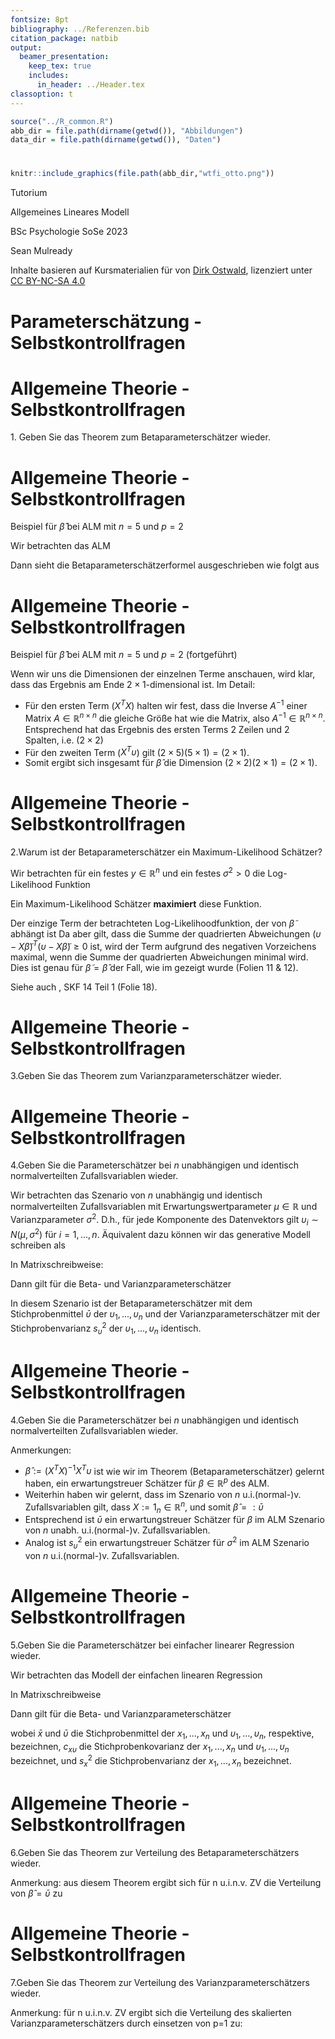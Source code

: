 ```yaml
---
fontsize: 8pt
bibliography: ../Referenzen.bib
citation_package: natbib
output:
  beamer_presentation:
    keep_tex: true
    includes:
      in_header: ../Header.tex
classoption: t
---
```



```r
source("../R_common.R")
abb_dir = file.path(dirname(getwd()), "Abbildungen")
data_dir = file.path(dirname(getwd()), "Daten")
```

# {.plain}
\center
```r
knitr::include_graphics(file.path(abb_dir,"wtfi_otto.png"))
```

\vspace{2mm}

\huge
Tutorium

\Large
Allgemeines Lineares Modell
\vspace{2mm}

\normalsize
BSc Psychologie SoSe 2023

\vspace{2mm}
\text{7. Termin: (6) Parameterschätzung}    

\vspace{15mm}
\normalsize
Sean Mulready

\vspace{2mm}
\scriptsize
Inhalte basieren auf Kursmaterialien für [\textcolor{darkblue}{ALM}](https://www.ipsy.ovgu.de/Institut/Abteilungen+des+Institutes/Methodenlehre+I+_+Experimentelle+und+Neurowissenschaftliche+Psychologie/Lehre/Sommersemester+2023/Allgemeines+Lineares+Modell.html) von [Dirk Ostwald](https://www.ipsy.ovgu.de/Institut/Abteilungen+des+Institutes/Methodenlehre+I+_+Experimentelle+und+Neurowissenschaftliche+Psychologie/Team/Dirk+Ostwald.html), lizenziert unter [CC BY-NC-SA 4.0](https://creativecommons.org/licenses/by-sa/4.0/deed.de)


# Parameterschätzung - Selbstkontrollfragen

\vspace{3mm}
\setstretch{1.7}
\footnotesize
\begin{enumerate}
\item Geben Sie das Theorem zum Betaparameterschätzer wieder.
\item Warum ist der Betaparameterschätzer ein Maximum-Likelihood Schätzer?
\item Geben Sie das Theorem zum Varianzparameterschätzer wieder.
\item Geben Sie die Parameterschätzer bei $n$ unabhängigen und identisch normalverteilten Zufallsvariablen wieder.
\item Geben Sie die Parameterschätzer bei einfacher linearer Regression wieder.
\item Geben Sie das Theorem zur Verteilung des Betaparameterschätzers wieder.
\item Geben Sie das Theorem zur Verteilung des Varianzparameterschätzers wieder.
\end{enumerate}

# Allgemeine Theorie - Selbstkontrollfragen
\vspace{3mm}
\setstretch{1}
\large
\color{darkblue} 1.  Geben Sie das Theorem zum Betaparameterschätzer wieder.
\vspace{3mm}
\color{black}

\footnotesize
\begin{theorem}[Betaparameterschätzer]
\justifying
\normalfont
Es sei
\begin{equation}
\upsilon = X\beta + \varepsilon \mbox{ mit } \varepsilon \sim N(0_n,\sigma^2I_n)
\end{equation}
das ALM und es sei
\begin{equation}
\hat{\beta} := (X^TX)^{-1}X^T\upsilon.
\end{equation}
der \textit{Betaparameterschätzer}. Dann gilt, dass 
\begin{equation}
\hat{\beta} = \argmin_{\tilde{\beta}} (\upsilon - X\tilde{\beta})^T(\upsilon - X\tilde{\beta})
\end{equation}
und dass $\hat{\beta}$ ein unverzerrter Maximum Likelihood Schätzer von $\beta \in \mathbb{R}^p$ ist.
\end{theorem}


# Allgemeine Theorie - Selbstkontrollfragen
\vspace{3mm}
\setstretch{1}
\large
\color{darkgrey} Beispiel für $\hat{\beta}$ bei ALM mit $n=5$ und $p=2$
\vspace{3mm}

\footnotesize

Wir betrachten das ALM

\tiny
\begin{align*}
\upsilon \sim N(X\beta,\sigma^2I_5) \mbox{ mit } X \in \mathbb{R}^{5 \times 2}, \beta \in \mathbb{R}^2, \sigma^2>0.
\end{align*}

\vspace{-3mm}

\begin{align*}
\upsilon = X \beta + \varepsilon \Leftrightarrow \begin{pmatrix}\upsilon_1\\\upsilon_2\\\upsilon_3\\\upsilon_4\\\upsilon_5\end{pmatrix} 
= \begin{pmatrix}x_{11}&x_{12}\\x_{21}&x_{22}\\x_{31}&x_{32}\\x_{41}&x_{42}\\x_{51}&x_{52}\end{pmatrix} 
\begin{pmatrix}\beta_1 \\ \beta_2 \end{pmatrix} + \begin{pmatrix}\varepsilon_1 \\ \varepsilon_2 \\ \varepsilon_3 \\ \varepsilon_4 \\ \varepsilon_5 \end{pmatrix}
= \begin{pmatrix}x_{11} \beta_1 + x_{12} \beta_2 + \varepsilon_1 \\ x_{21} \beta_1 + x_{22} \beta_2 +\varepsilon_2 \\ x_{31} \beta_1 + x_{32} \beta_2 +\varepsilon_3 \\ x_{41} \beta_1 + x_{42} \beta_2 +\varepsilon_4 \\ x_{51} \beta_1 + x_{52} \beta_2 + \varepsilon_5 \end{pmatrix}
\end{align*}

\footnotesize
\vspace{2mm}
Dann sieht die Betaparameterschätzerformel ausgeschrieben wie folgt aus

\tiny
\begin{align*}
\hat{\beta} := (X^TX)^{-1}X^T\upsilon 
= &\left (\begin{pmatrix}x_{11}&x_{21}&x_{31}&x_{41}& x_{51}\\x_{12}&x_{22}&x_{32}&x_{42}&x_{52}\end{pmatrix} 
\begin{pmatrix}x_{11}&x_{12}\\x_{21}&x_{22}\\x_{31}&x_{32}\\x_{41}&x_{42}\\x_{51}&x_{52}\end{pmatrix} \right)^{-1} \\
&\times \begin{pmatrix}x_{11}&x_{21}&x_{31}&x_{41}& x_{51}\\x_{12}&x_{22}&x_{32}&x_{42}&x_{52}\end{pmatrix}
\begin{pmatrix}\upsilon_1\\\upsilon_2\\\upsilon_3\\\upsilon_4\\\upsilon_5\end{pmatrix} 
\end{align*}






# Allgemeine Theorie - Selbstkontrollfragen
\vspace{3mm}
\setstretch{1}
\large
\color{darkgrey} Beispiel für $\hat{\beta}$ bei ALM mit $n=5$ und $p=2$ (fortgeführt)
\vspace{3mm}

\tiny
\begin{align*}
= & \begin{pmatrix}x_{11}^2+x_{21}^2+x_{31}^2+x_{41}^2+x_{51}^2 & 
x_{11}x_{12}+x_{21}x_{22}+x_{31}x_{32}+x_{41}x_{42}+x_{51}x_{52} \\
\\x_{12}x_{11}+x_{22}x_{21}+x_{32}x_{31}+x_{42}x_{41}+x_{52}x_{51} &
x_{12}^2+x_{22}^2+x_{32}^2+x_{42}^2+x_{52}^2\end{pmatrix}^{-1} \\
&\times \begin{pmatrix}x_{11}&x_{21}&x_{31}&x_{41}& x_{51}\\x_{12}&x_{22}&x_{32}&x_{42}&x_{52}\end{pmatrix}
\begin{pmatrix}\upsilon_1\\\upsilon_2\\\upsilon_3\\\upsilon_4\\\upsilon_5\end{pmatrix} \\
=& \hspace{2mm} \dots \\
=& \hspace{2mm} \begin{pmatrix}\hat{\beta}_1\\\hat{\beta}_2\end{pmatrix} = \hat{\beta} \in \mathbb{R}^p
\end{align*}

\footnotesize
\setstretch{1.5}

Wenn wir uns die Dimensionen der einzelnen Terme anschauen, wird klar, dass das Ergebnis am Ende $2\times 1$-dimensional ist. Im Detail: 


* \color{darkgrey}Für den ersten Term ($X^TX$) halten wir fest, dass die Inverse $A^{-1}$ einer Matrix $A \in \mathbb{R}^{n\times n}$ die gleiche Größe hat wie die Matrix, also $A^{-1} \in \mathbb{R}^{n\times n}$. Entsprechend hat das Ergebnis des ersten Terms $2$ Zeilen und $2$ Spalten, i.e. $(2\times2)$ 
* Für den zweiten Term ($X^T\upsilon$) gilt $(2\times5)(5\times1)=(2\times1)$.
* Somit ergibt sich insgesamt für $\hat{\beta}$ die Dimension $(2\times2)(2\times1)=(2\times1)$.

# Allgemeine Theorie - Selbstkontrollfragen 
\vspace{3mm}
\setstretch{1}
\large
\color{darkblue} 2.Warum ist der Betaparameterschätzer ein Maximum-Likelihood Schätzer?
\vspace{3mm}
\color{black}

\footnotesize
Wir betrachten für ein festes $y \in \mathbb{R}^n$ und ein festes $\sigma^2 > 0$ die Log-Likelihood Funktion

\begin{equation}
\begin{aligned}
\ln N(y;X\tilde{\beta},\sigma^2I_n) &= \ln \left( (2\pi)^{-\frac{n}{2}} |\sigma^2I_n|^{-\frac{1}{2}} \exp \left( -\frac{1}{2} (\upsilon-X\tilde{\beta})^T \Sigma^{-1}(\upsilon-X\tilde{\beta}) \right) \right) \\
&= -{\frac{n}{2}} \ln 2\pi - \frac{1}{2} \ln |\sigma^2I_n| - \frac{1}{2\sigma^2}(\upsilon-X\tilde{\beta})^T(\upsilon-X\tilde{\beta})
\end{aligned}
\end{equation}


Ein Maximum-Likelihood Schätzer **maximiert** diese Funktion.

Der einzige Term der betrachteten Log-Likelihoodfunktion, der von $\tilde{\beta}$ abhängt ist 
\begin{equation}
-\frac{1}{2\sigma^2}(\upsilon-X\tilde{\beta})^T(\upsilon-X\tilde{\beta}).
\end{equation}
Da aber gilt, dass die Summe der quadrierten Abweichungen $(\upsilon-X\tilde{\beta})^T(\upsilon-X\tilde{\beta}) \ge 0$ ist, wird der Term aufgrund des negativen Vorzeichens maximal, wenn die Summe der quadrierten Abweichungen minimal wird. Dies ist genau für $\tilde{\beta}=\hat{\beta}$ der Fall, wie im [\color{darkblue}{Beweis (1)}](https://www.ipsy.ovgu.de/ipsy_media/Methodenlehre+I/Sommersemester+2023/Allgemeines+Lineares+Modell/6_Parametersch%C3%A4tzung.pdf) gezeigt wurde (Folien 11 & 12).

Siehe auch [\color{darkblue}{Lösung SKF Regression}](https://www.ipsy.ovgu.de/ipsy_media/Methodenlehre+I/Sommersemester+2023/Allgemeines+Lineares+Modell/%281%29+Regression+%28T%29.pdf), SKF 14 Teil 1 (Folie 18).

# Allgemeine Theorie - Selbstkontrollfragen 
\vspace{3mm}
\setstretch{1}
\large
\color{darkblue} 3.Geben Sie das Theorem zum Varianzparameterschätzer wieder.
\vspace{3mm}
\color{black}
\footnotesize

\begin{theorem}[Varianzparameterschätzer]
\justifying
\normalfont
Es sei 
\begin{equation}
\upsilon = X\beta + \varepsilon \mbox{ mit } \varepsilon \sim N(0_n,\sigma^2I_n)
\end{equation}
das ALM in generativer Form. Dann ist
\begin{equation}
\hat{\sigma}^2 := \frac{(\upsilon - X\hat{\beta})^T(\upsilon - X\hat{\beta})}{n - p}
\end{equation}
ein unverzerrter Schätzer von $\sigma^2 > 0$.
\end{theorem}

# Allgemeine Theorie - Selbstkontrollfragen 
\vspace{3mm}
\setstretch{1}
\large
\color{darkblue} 4.Geben Sie die Parameterschätzer bei $n$ unabhängigen und identisch normalverteilten Zufallsvariablen wieder.

\vspace{3mm}
\color{black}
\footnotesize
Wir betrachten das Szenario von $n$ unabhängig und identisch normalverteilten Zufallsvariablen mit Erwartungswertparameter $\mu \in \mathbb{R}$ und Varianzparameter $\sigma^2$. \color{darkgrey} D.h., für jede Komponente des Datenvektors gilt $\upsilon_i \sim N(\mu,\sigma^2) \mbox{ für } i = 1,...,n$. Äquivalent dazu können wir das generative Modell schreiben als

\vspace{-3mm}
\tiny
\begin{align*}
\upsilon_i = \mu + \varepsilon_i, \varepsilon_i \sim N(0,\sigma^2) \mbox{ für } i = 1,...,n, \text{ mit unabhängigen }\varepsilon_i
\end{align*}

\vspace{-3mm}
\footnotesize
In Matrixschreibweise: 

\vspace{-3mm}
\tiny
\begin{align*}
\upsilon \sim N(X\beta,\sigma^2I_n) \mbox{ mit } X := 1_n \in \mathbb{R}^{n \times 1}, \beta := \mu \in \mathbb{R}^1, \sigma^2>0.
\end{align*}

\vspace{-3mm}

\begin{align*}
\upsilon = X \beta + \varepsilon = X \mu + \varepsilon
\Leftrightarrow \begin{pmatrix}\upsilon_1\\ \vdots \\\upsilon_n\end{pmatrix} 
= \begin{pmatrix}1\\\vdots\\1\end{pmatrix}
\beta + \begin{pmatrix}\varepsilon_1 \\ \vdots \\ \varepsilon_n \end{pmatrix}
= \begin{pmatrix}1\\ \vdots \\1\end{pmatrix}
\mu + \begin{pmatrix}\varepsilon_1 \\ \vdots \\ \varepsilon_n \end{pmatrix}
= \begin{pmatrix}\mu+\varepsilon_1\\ \vdots \\ \mu+\varepsilon_n\end{pmatrix} 
\end{align*}

\footnotesize
\color{black}
Dann gilt für die Beta- und Varianzparameterschätzer

\begin{align*}
\hat{\beta} = \frac{1}{n}\sum_{i=1}^n \upsilon_i =: \bar{\upsilon}
\mbox{ und }
\hat{\sigma}^2 = \frac{1}{n-1}\sum_{i=1}^n (\upsilon_i - \bar{\upsilon})^2 =: s^2_{\upsilon}.
\end{align*}

In diesem Szenario ist der Betaparameterschätzer mit dem Stichprobenmittel $\bar{\upsilon}$ der $\upsilon_1,...,\upsilon_n$ und der Varianzparameterschätzer mit der Stichprobenvarianz $s^2_{\upsilon}$ der $\upsilon_1,...,\upsilon_n$ identisch.

# Allgemeine Theorie - Selbstkontrollfragen
\vspace{3mm}
\setstretch{1}
\large
\color{darkblue} 4.Geben Sie die Parameterschätzer bei $n$ unabhängigen und identisch normalverteilten Zufallsvariablen wieder.

\vspace{6mm}

\footnotesize
\setstretch{1.5}
\color{darkgrey}
Anmerkungen: 

*  \color{darkgrey} $\hat{\beta} := (X^T X)^{-1}X^T \upsilon$ ist wie wir im Theorem (Betaparameterschätzer) gelernt haben, ein erwartungstreuer Schätzer für $\beta \in \mathbb{R}^p$ des ALM. 
* Weiterhin haben wir gelernt, dass im Szenario von $n$ u.i.(normal-)v. Zufallsvariablen gilt, dass $X:=1_n \in \mathbb{R}^n$, und somit $\hat{\beta} =: \bar{\upsilon}$ 
* Entsprechend ist $\bar{\upsilon}$ ein erwartungstreuer Schätzer für $\beta$ im ALM Szenario von $n$ unabh. u.i.(normal-)v. Zufallsvariablen.
* Analog ist $s^2_{\upsilon}$ ein erwartungstreuer Schätzer für  $\sigma^2$ im ALM Szenario von $n$ u.i.(normal-)v. Zufallsvariablen.  


# Allgemeine Theorie - Selbstkontrollfragen 
\vspace{3mm}
\setstretch{1}
\large
\color{darkblue} 5.Geben Sie die Parameterschätzer bei einfacher linearer Regression wieder.

\vspace{3mm}
\color{black}
\footnotesize
Wir betrachten das Modell der einfachen linearen Regression 
\tiny
\begin{align*}
\upsilon_i = \beta_0 + \beta_1x_i + \varepsilon_i, \varepsilon_i \sim N(0,\sigma^2) \mbox{ für } i = 1,...,n.
\end{align*}

\color{darkgrey}
\footnotesize
In Matrixschreibweise
\tiny
\begin{align*}
\upsilon \sim N(X\beta,\sigma^2I_n) \mbox{ mit } X \in \mathbb{R}^{n \times 2}, \beta \in \mathbb{R}^2, \sigma^2>0.
\end{align*}
\vspace{-3mm}



\vspace{-3mm}
\begin{align*}
\upsilon = X \beta + \varepsilon \Leftrightarrow
\begin{pmatrix}\upsilon_1\\\vdots\\\upsilon_n\end{pmatrix} 
= \begin{pmatrix}1&x_{1}\\\vdots&\vdots\\1&x_{n}\end{pmatrix} 
\begin{pmatrix}\beta_0 \\ \beta_1 \end{pmatrix} + \begin{pmatrix}\varepsilon_1 \\ \vdots \\ \varepsilon_n \end{pmatrix} 
= \begin{pmatrix}\beta_0+x_{1}\beta_1+\varepsilon_1\\\vdots\\\beta_0+x_{n}\beta_1+\varepsilon_n\end{pmatrix} 
\end{align*}

\color{black}
\footnotesize
Dann gilt für die Beta- und Varianzparameterschätzer
\tiny

\begin{align*}
\hat{\beta}
= \begin{pmatrix} \hat{\beta}_0 \\ \hat{\beta}_1 \end{pmatrix}
= \begin{pmatrix} \bar{\upsilon} - \frac{c_{x\upsilon}}{s_x^2}\bar{x} \\ \frac{c_{x\upsilon}}{s_x^2} \end{pmatrix}
\mbox{ und }
\hat{\sigma}^2 = \frac{1}{n-2}\sum_{i=1}^n (\upsilon_i - (\hat{\beta}_0 + \hat{\beta}_1x_i))^2,
\end{align*}

wobei $\bar{x}$ und $\bar{\upsilon}$ die Stichprobenmittel der $x_1,...,x_n$ und $\upsilon_1,...,\upsilon_n$, respektive, bezeichnen, $c_{x\upsilon}$ die Stichprobenkovarianz der $x_1, ...,x_n$ und $\upsilon_1,...,\upsilon_n$ bezeichnet, und $s_x^2$ die Stichprobenvarianz der $x_1,...,x_n$ bezeichnet.


# Allgemeine Theorie - Selbstkontrollfragen 
\vspace{3mm}
\setstretch{1}
\large
\color{darkblue} 6.Geben Sie das Theorem zur Verteilung des Betaparameterschätzers wieder.
\vspace{3mm}
\color{black}
\footnotesize
\setstretch{1.5}
\begin{theorem}[Frequentistische Verteilung des Betaparameterschätzers]
Es sei
\begin{equation}
\upsilon = X\beta + \varepsilon \mbox{ mit } \varepsilon \sim N(0_n,\sigma^2I_n)
\end{equation}
das ALM. Weiterhin sei
\begin{equation}
\hat{\beta} := (X^TX)^{-1}X^T\upsilon
\end{equation}
der Betaparameterschätzer. Dann gilt
\begin{equation}
\hat{\beta} \sim N(\beta,\sigma^2(X^TX)^{-1}).
\end{equation}
\end{theorem}

\vspace{2mm}
\color{darkgrey}
Anmerkung: aus diesem Theorem ergibt sich für n u.i.n.v. ZV die Verteilung von $\hat{\beta} = \bar{\upsilon}$ zu
\begin{equation}
\bar{\upsilon} \sim N(\mu, \frac{\sigma^2}{n}
\end{equation}

# Allgemeine Theorie - Selbstkontrollfragen 
\vspace{3mm}
\setstretch{1}
\large
\color{darkblue} 7.Geben Sie das Theorem zur Verteilung des Varianzparameterschätzers wieder.
\vspace{3mm}
\color{black}
\footnotesize
\setstretch{1.5}
\begin{theorem}[Frequentistische Verteilung des Varianzparameterschätzers]
Es sei
\begin{equation}
\upsilon = X\beta + \varepsilon \mbox{ mit } \varepsilon \sim N(0_n,\sigma^2I_n)
\end{equation}
das ALM. Weiterhin sei
\begin{equation}
\hat{\sigma}^2 = \frac{(\upsilon-X\hat{\beta})^T(\upsilon-X\hat{\beta})}{n-p}
\end{equation}
der Varianzparameterschätzer. Dann gilt
\begin{equation}
\frac{n-p}{\sigma^2}\hat{\sigma}^2 \sim \chi^2(n-p)
\end{equation}
\end{theorem}

\vspace{2mm}
\color{darkgrey}
Anmerkung: für n u.i.n.v. ZV ergibt sich die Verteilung des skalierten Varianzparameterschätzers durch einsetzen von p=1 zu:
\begin{equation}
\frac{n-1}{\sigma^2}\hat{\sigma}^2 \sim \chi^2(n-1)
\end{equation}

